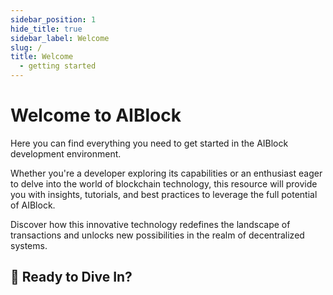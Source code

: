 ```yaml
---
sidebar_position: 1
hide_title: true
sidebar_label: Welcome
slug: /
title: Welcome
  - getting started
---
```



# Welcome to AIBlock

Here you can find everything you need to get started in the AIBlock development environment. 

Whether you're a developer exploring its capabilities or an enthusiast eager to delve into the world of blockchain technology, 
this resource will provide you with insights, tutorials, and best practices to leverage the full potential of AIBlock. 

Discover how this innovative technology redefines the landscape of transactions and unlocks new possibilities in the realm of decentralized systems.

## 🚀 Ready to Dive In?

<DocCardList items={useCurrentSidebarCategory().items}/>
